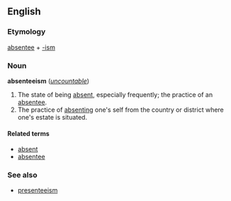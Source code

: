 ==English==
===Etymology===
[[absentee]] + [[-ism]]

===Noun===
'''absenteeism''' (''[[uncountable]]'')

#The state of being [[absent]], especially frequently; the practice of an [[absentee]].
#The practice of [[absenting]] one's self from the country or district where one's estate is situated.

====Related terms====
*[[absent]]
*[[absentee]]

===See also===
*[[presenteeism]]